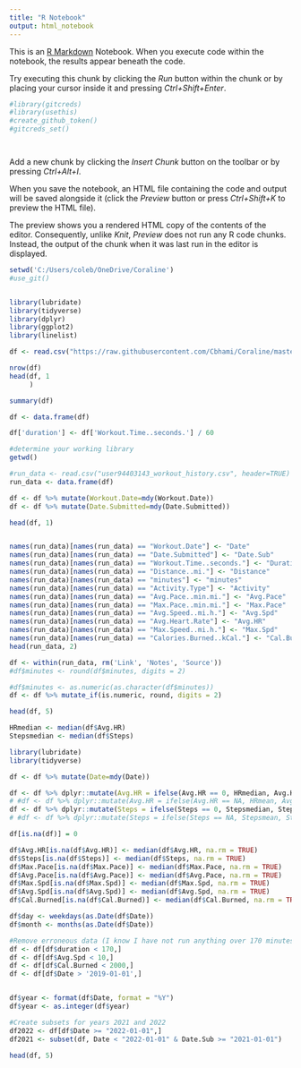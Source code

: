---
title: "R Notebook"
output: html_notebook
---

This is an [R Markdown](http://rmarkdown.rstudio.com) Notebook. When you execute code within the notebook, the results appear beneath the code. 

Try executing this chunk by clicking the *Run* button within the chunk or by placing your cursor inside it and pressing *Ctrl+Shift+Enter*. 

```{r}
#library(gitcreds)
#library(usethis)
#create_github_token()
#gitcreds_set()




```

Add a new chunk by clicking the *Insert Chunk* button on the toolbar or by pressing *Ctrl+Alt+I*.

When you save the notebook, an HTML file containing the code and output will be saved alongside it (click the *Preview* button or press *Ctrl+Shift+K* to preview the HTML file).

The preview shows you a rendered HTML copy of the contents of the editor. Consequently, unlike *Knit*, *Preview* does not run any R code chunks. Instead, the output of the chunk when it was last run in the editor is displayed.



```{r}
setwd('C:/Users/coleb/OneDrive/Coraline')
#use_git()



```
```{r}

library(lubridate)
library(tidyverse)
library(dplyr)
library(ggplot2)
library(linelist)

df <- read.csv("https://raw.githubusercontent.com/Cbhami/Coraline/master/Resources/csv%20data/user94403143_workout_history.csv", header=TRUE)

nrow(df)
head(df, 1
     )

summary(df)

df <- data.frame(df)

df['duration'] <- df['Workout.Time..seconds.'] / 60

#determine your working library
getwd()

#run_data <- read.csv("user94403143_workout_history.csv", header=TRUE)
run_data <- data.frame(df)

df <- df %>% mutate(Workout.Date=mdy(Workout.Date))
df <- df %>% mutate(Date.Submitted=mdy(Date.Submitted))

head(df, 1)


names(run_data)[names(run_data) == "Workout.Date"] <- "Date"
names(run_data)[names(run_data) == "Date.Submitted"] <- "Date.Sub"
names(run_data)[names(run_data) == "Workout.Time..seconds."] <- "Duration"
names(run_data)[names(run_data) == "Distance..mi."] <- "Distance"
names(run_data)[names(run_data) == "minutes"] <- "minutes"
names(run_data)[names(run_data) == "Activity.Type"] <- "Activity"
names(run_data)[names(run_data) == "Avg.Pace..min.mi."] <- "Avg.Pace"
names(run_data)[names(run_data) == "Max.Pace..min.mi."] <- "Max.Pace"
names(run_data)[names(run_data) == "Avg.Speed..mi.h."] <- "Avg.Spd"
names(run_data)[names(run_data) == "Avg.Heart.Rate"] <- "Avg.HR"
names(run_data)[names(run_data) == "Max.Speed..mi.h."] <- "Max.Spd"
names(run_data)[names(run_data) == "Calories.Burned..kCal."] <- "Cal.Burned"
head(run_data, 2)

df <- within(run_data, rm('Link', 'Notes', 'Source'))
#df$minutes <- round(df$minutes, digits = 2)

#df$minutes <- as.numeric(as.character(df$minutes))
df <- df %>% mutate_if(is.numeric, round, digits = 2)

head(df, 5)

```

```{r}

HRmedian <- median(df$Avg.HR)
Stepsmedian <- median(df$Steps)

library(lubridate)
library(tidyverse)

df <- df %>% mutate(Date=mdy(Date))

df <- df %>% dplyr::mutate(Avg.HR = ifelse(Avg.HR == 0, HRmedian, Avg.HR))
# #df <- df %>% dplyr::mutate(Avg.HR = ifelse(Avg.HR == NA, HRmean, Avg.HR))
df <- df %>% dplyr::mutate(Steps = ifelse(Steps == 0, Stepsmedian, Steps))
# #df <- df %>% dplyr::mutate(Steps = ifelse(Steps == NA, Stepsmean, Steps))

df[is.na(df)] = 0

df$Avg.HR[is.na(df$Avg.HR)] <- median(df$Avg.HR, na.rm = TRUE)
df$Steps[is.na(df$Steps)] <- median(df$Steps, na.rm = TRUE)
df$Max.Pace[is.na(df$Max.Pace)] <- median(df$Max.Pace, na.rm = TRUE)
df$Avg.Pace[is.na(df$Avg.Pace)] <- median(df$Avg.Pace, na.rm = TRUE)
df$Max.Spd[is.na(df$Max.Spd)] <- median(df$Max.Spd, na.rm = TRUE)
df$Avg.Spd[is.na(df$Avg.Spd)] <- median(df$Avg.Spd, na.rm = TRUE)
df$Cal.Burned[is.na(df$Cal.Burned)] <- median(df$Cal.Burned, na.rm = TRUE)

df$day <- weekdays(as.Date(df$Date))
df$month <- months(as.Date(df$Date))

#Remove erroneous data (I know I have not run anything over 170 minutes)
df <- df[df$duration < 170,]
df <- df[df$Avg.Spd < 10,]
df <- df[df$Cal.Burned < 2000,]
df <- df[df$Date > '2019-01-01',]


df$year <- format(df$Date, format = "%Y")
df$year <- as.integer(df$year)

#Create subsets for years 2021 and 2022
df2022 <- df[df$Date >= "2022-01-01",]
df2021 <- subset(df, Date < "2022-01-01" & Date.Sub >= "2021-01-01")

head(df, 5)

```

